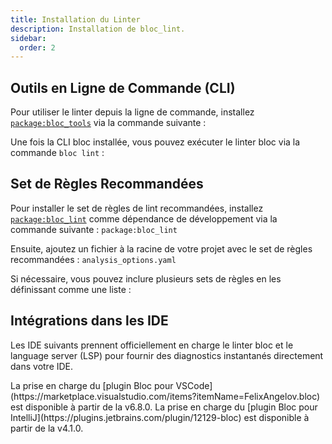```yaml
---
title: Installation du Linter
description: Installation de bloc_lint.
sidebar:
  order: 2
---
```



## Outils en Ligne de Commande (CLI)

Pour utiliser le linter depuis la ligne de commande, installez
[`package:bloc_tools`](https://pub.dev/packages/bloc_tools) via la commande
suivante :

<InstallBlocToolsSnippet />

Une fois la CLI bloc installée, vous pouvez exécuter le linter bloc via la
commande `bloc lint` :

<BlocToolsLintHelpOutputSnippet />

## Set de Règles Recommandées

Pour installer le set de règles de lint recommandées, installez
[`package:bloc_lint`](https://pub.dev/packages/bloc_lint) comme dépendance de
développement via la commande suivante : `package:bloc_lint`

<InstallBlocLintSnippet />

Ensuite, ajoutez un fichier à la racine de votre projet avec le set de règles
recommandées : `analysis_options.yaml`

<BlocLintRecommendedAnalysisOptionsSnippet />

Si nécessaire, vous pouvez inclure plusieurs sets de règles en les définissant
comme une liste :

<BlocLintMultipleRecommendedAnalysisOptionsSnippet />

## Intégrations dans les IDE

Les IDE suivants prennent officiellement en charge le linter bloc et le language
server (LSP) pour fournir des diagnostics instantanés directement dans votre
IDE.

<CardGrid>
	<Card title="VSCode" icon="vscode">
		La prise en charge du [plugin Bloc pour
		VSCode](https://marketplace.visualstudio.com/items?itemName=FelixAngelov.bloc)
		est disponible à partir de la v6.8.0.
	</Card>
	<Card title="IntelliJ" icon="jetbrains">
		La prise en charge du [plugin Bloc pour
		IntelliJ](https://plugins.jetbrains.com/plugin/12129-bloc) est disponible à
		partir de la v4.1.0.
	</Card>
</CardGrid>
